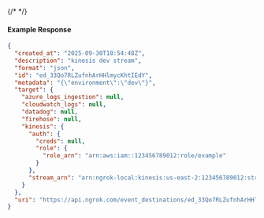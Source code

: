 {/* <!-- Code generated for API Clients. DO NOT EDIT. --> */}

#### Example Response
```json
{
  "created_at": "2025-09-30T18:54:48Z",
  "description": "kinesis dev stream",
  "format": "json",
  "id": "ed_33Qo7RLZufnhArHHlmycKhtIEdY",
  "metadata": "{\"environment\":\"dev\"}",
  "target": {
    "azure_logs_ingestion": null,
    "cloudwatch_logs": null,
    "datadog": null,
    "firehose": null,
    "kinesis": {
      "auth": {
        "creds": null,
        "role": {
          "role_arn": "arn:aws:iam::123456789012:role/example"
        }
      },
      "stream_arn": "arn:ngrok-local:kinesis:us-east-2:123456789012:stream/mystream2"
    }
  },
  "uri": "https://api.ngrok.com/event_destinations/ed_33Qo7RLZufnhArHHlmycKhtIEdY"
}

```